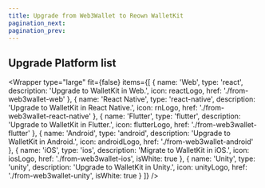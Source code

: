 ```yaml
---
title: Upgrade from Web3Wallet to Reown WalletKit
pagination_next: 
pagination_prev:
---
```



## Upgrade Platform list

<Wrapper
  type="large"
  fit={false}
  items={[
    {
      name: 'Web',
      type: 'react',
      description: 'Upgrade to WalletKit in Web.',
      icon: reactLogo,
      href: './from-web3wallet-web'
    },
    {
      name: 'React Native',
      type: 'react-native',
      description: 'Upgrade to WalletKit in React Native.',
      icon: rnLogo,
      href: './from-web3wallet-react-native'
    },
    {
      name: 'Flutter',
      type: 'flutter',
      description: 'Upgrade to WalletKit in Flutter.',
      icon: flutterLogo,
      href: './from-web3wallet-flutter'
    },
    {
      name: 'Android',
      type: 'android',
      description: 'Upgrade to WalletKit in Android.',
      icon: androidLogo,
      href: './from-web3wallet-android'
    },
    {
      name: 'iOS',
      type: 'ios',
      description: 'Migrate to WalletKit in iOS.',
      icon: iosLogo,
      href: './from-web3wallet-ios',
      isWhite: true
    },
    {
      name: 'Unity',
      type: 'unity',
      description: 'Upgrade to WalletKit in Unity.',
      icon: unityLogo,
      href: './from-web3wallet-unity',
      isWhite: true
    }
  ]}
/>
